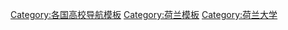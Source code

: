 {{Navbox
|name = 荷兰大学
|title = [[荷兰大学列表|荷兰大学]]
|listclass = hlist
|image = 
|state = {{{state|}}}
|group1 = [[南荷兰省]]
|list1 = 
* [[莱顿大学]]
* [[鹿特丹伊拉斯姆斯大学]]
* [[代尔夫特理工大学]]<small>（4TU）</small>

|group2 = [[北荷兰省]]
|list2=
* [[阿姆斯特丹大学]]
* [[阿姆斯特丹自由大学]]
* [[新教神学大学]]<small>（私立）</small>

|group3 = [[北布拉班特省]]
|list3=
* [[蒂尔堡大学]]
* [[埃因霍温理工大学]]<small>（4TU）</small>

|group4 = [[海尔德兰省]]
|list4=
* [[奈梅亨拉德伯德大学]]
* [[瓦赫宁恩大学]]<small>（4TU）</small>

|group5 = [[ 乌得勒支省]]
|list5=
* [[乌得勒支大学]]
* [[人文研究大学]]
* [[奈耶诺德大学]]<small>（私立）</small>

|group6 = [[上艾瑟尔省]]
|list6=
* [[特文特大学]]<small>（4TU）</small>
* [[归正宗神学大学]]<small>（私立）</small>

|group7 = [[林堡省]]
|list7=
* [[马斯特里赫特大学]]
* [[荷兰开放大学]]

|group8 = [[弗里斯兰省]]
|list8=

|group9 = [[格罗宁根省]]
|list9=
* [[格罗宁根大学]]

|group10 = [[德伦特省]]
|list10=

|group11 = [[弗莱福兰省]]
|list11=

|group12 = [[泽兰省]]
|list12=
}}<noinclude>
{{collapsible option}}
[[Category:各国高校导航模板]]
[[Category:荷兰模板]]
[[Category:荷兰大学]]
</noinclude>